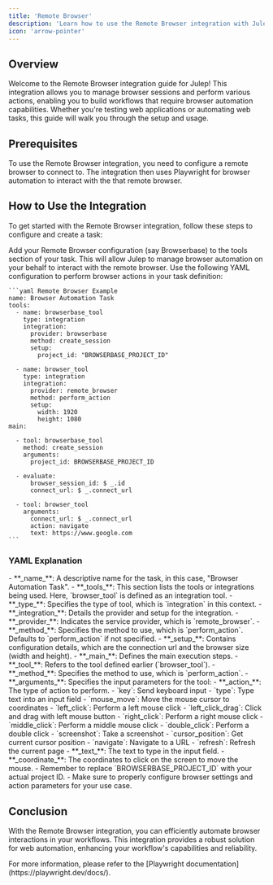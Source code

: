 ```yaml
---
title: 'Remote Browser'
description: 'Learn how to use the Remote Browser integration with Julep'
icon: 'arrow-pointer'
---
```


## Overview

Welcome to the Remote Browser integration guide for Julep! This integration allows you to manage browser sessions and perform various actions, enabling you to build workflows that require browser automation capabilities. 
Whether you're testing web applications or automating web tasks, this guide will walk you through the setup and usage.

## Prerequisites

<Info type="info" title="Setup Required">
  To use the Remote Browser integration, you need to configure a remote browser to connect to. The integration then uses Playwright for browser automation to interact with the that remote browser.
</Info>

## How to Use the Integration

To get started with the Remote Browser integration, follow these steps to configure and create a task:

<Steps>
  <Step title="Configure Remote Browser">
    Add your Remote Browser configuration (say Browserbase) to the tools section of your task. This will allow Julep to manage browser automation on your behalf to interact with the remote browser.
  </Step>
  <Step title="Create Task Definition">
    Use the following YAML configuration to perform browser actions in your task definition:

    ```yaml Remote Browser Example
    name: Browser Automation Task
    tools:
      - name: browserbase_tool
        type: integration
        integration:
          provider: browserbase
          method: create_session
          setup:
            project_id: "BROWSERBASE_PROJECT_ID"

      - name: browser_tool
        type: integration
        integration:
          provider: remote_browser
          method: perform_action
          setup:
            width: 1920
            height: 1080
    main:

      - tool: browserbase_tool
        method: create_session
        arguments:
          project_id: BROWSERBASE_PROJECT_ID

      - evaluate:
          browser_session_id: $ _.id
          connect_url: $ _.connect_url

      - tool: browser_tool
        arguments:
          connect_url: $ _.connect_url
          action: navigate
          text: https://www.google.com
    ```
  </Step>
</Steps>

### YAML Explanation

<AccordionGroup>
  <Accordion title="Basic Configuration">
    - **_name_**: A descriptive name for the task, in this case, "Browser Automation Task".
    - **_tools_**: This section lists the tools or integrations being used. Here, `browser_tool` is defined as an integration tool.
  </Accordion>

  <Accordion title="Tool Configuration">
    - **_type_**: Specifies the type of tool, which is `integration` in this context.
    - **_integration_**: Details the provider and setup for the integration.
      - **_provider_**: Indicates the service provider, which is `remote_browser`.
      - **_method_**: Specifies the method to use, which is `perform_action`. Defaults to `perform_action` if not specified.
      - **_setup_**: Contains configuration details, which are the connection url and the browser size (width and height).
  </Accordion>

  <Accordion title="Workflow Configuration">
    - **_main_**: Defines the main execution steps.
      - **_tool_**: Refers to the tool defined earlier (`browser_tool`).
      - **_method_**: Specifies the method to use, which is `perform_action`.
      - **_arguments_**: Specifies the input parameters for the tool:
          - **_action_**: The type of action to perform.
          <Accordion title="List of Actions">
            - `key`: Send keyboard input
            - `type`: Type text into an input field
            - `mouse_move`: Move the mouse cursor to coordinates
            - `left_click`: Perform a left mouse click
            - `left_click_drag`: Click and drag with left mouse button
            - `right_click`: Perform a right mouse click  
            - `middle_click`: Perform a middle mouse click
            - `double_click`: Perform a double click
            - `screenshot`: Take a screenshot
            - `cursor_position`: Get current cursor position
            - `navigate`: Navigate to a URL
            - `refresh`: Refresh the current page
          </Accordion>
            - **_text_**: The text to type in the input field.
            - **_coordinate_**: The coordinates to click on the screen to move the mouse.
  </Accordion>
</AccordionGroup>

<Note>
  - Remember to replace `BROWSERBASE_PROJECT_ID` with your actual project ID.
  - Make sure to properly configure browser settings and action parameters for your use case.
</Note>

## Conclusion

With the Remote Browser integration, you can efficiently automate browser interactions in your workflows. This integration provides a robust solution for web automation, enhancing your workflow's capabilities and reliability.

<Tip>
  For more information, please refer to the [Playwright documentation](https://playwright.dev/docs/).
</Tip>

